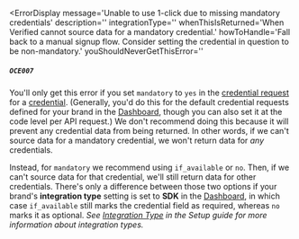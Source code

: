 
<ErrorDisplay
  message='Unable to use 1-click due to missing mandatory credentials'
  description=''
  integrationType=''
  whenThisIsReturned='When Verified cannot source data for a mandatory credential.' 
  howToHandle='Fall back to a manual signup flow. Consider setting the credential in question to be non-mandatory.'
  youShouldNeverGetThisError=''
>
  ##### `OCE007`
</ErrorDisplay>

You'll only get this error if you set `mandatory` to `yes` in the [credential request](/reference/api/types#credentialrequest) for a [credential](/reference/data/outputs/credentials). (Generally, you'd do this for the default credential requests defined for your brand in the [Dashboard](https://dashboard.verified.inc), though you can also set it at the code level per API request.) We don't recommend doing this because it will prevent any credential data from being returned. In other words, if we can't source data for a mandatory credential, we won't return data for _any_ credentials. 

Instead, for `mandatory` we recommend using `if_available` or `no`. Then, if we can't source data for that credential, we'll still return data for other credentials. There's only a difference between those two options if your brand's **integration type** setting is set to **SDK** in the [Dashboard](https://dashboard.verified.inc), in which case `if_available` still marks the credential field as required, whereas `no` marks it as optional. _See [Integration Type](/1-click-signup/guides/setup#integration-type) in the Setup guide for more information about integration types._